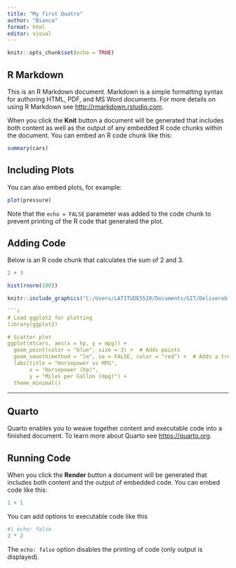 ```yaml
---
title: "My first Quatro"
author: "Bianca"
format: html
editor: visual
---
```


```r
knitr::opts_chunk$set(echo = TRUE)
```

## R Markdown

This is an R Markdown document. Markdown is a simple formatting syntax for authoring HTML, PDF, and MS Word documents. For more details on using R Markdown see <http://rmarkdown.rstudio.com>.

When you click the **Knit** button a document will be generated that includes both content as well as the output of any embedded R code chunks within the document. You can embed an R code chunk like this:

```r
summary(cars)
```

## Including Plots

You can also embed plots, for example:

```r
plot(pressure)
```

Note that the `echo = FALSE` parameter was added to the code chunk to prevent printing of the R code that generated the plot.

## Adding Code
Below is an R code chunk that calculates the sum of 2 and 3.

```r
2 + 3

hist(rnorm(100))

knitr::include_graphics("C:/Users/LATITUDE5520/Documents/GIT/Deliverable/Quatro_files")

```r
# Load ggplot2 for plotting
library(ggplot2)

# Scatter plot
ggplot(mtcars, aes(x = hp, y = mpg)) +
  geom_point(color = "blue", size = 3) +  # Adds points
  geom_smooth(method = "lm", se = FALSE, color = "red") +  # Adds a trend line
  labs(title = "Horsepower vs MPG",
       x = "Horsepower (hp)",
       y = "Miles per Gallon (mpg)") +
  theme_minimal()

```
---

## Quarto

Quarto enables you to weave together content and executable code into a finished document. To learn more about Quarto see <https://quarto.org>.

## Running Code

When you click the **Render** button a document will be generated that includes both content and the output of embedded code. You can embed code like this:

```r
1 + 1
```

You can add options to executable code like this

```r
#| echo: false
2 * 2
```

The `echo: false` option disables the printing of code (only output is displayed).
